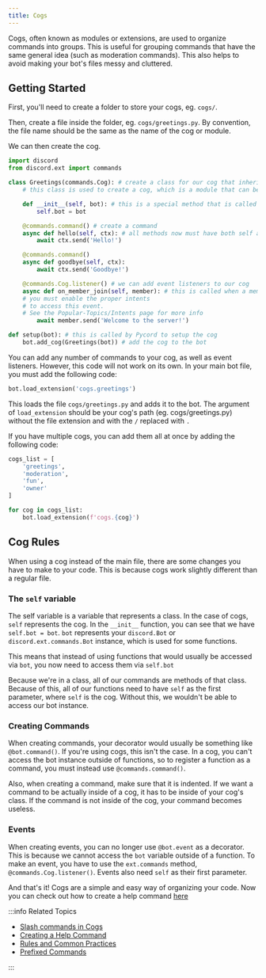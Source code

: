 ```yaml
---
title: Cogs
---
```


Cogs, often known as modules or extensions, are used to organize commands into groups. This is useful
for grouping commands that have the same general idea (such as moderation commands). This also helps
to avoid making your bot's files messy and cluttered.

## Getting Started

First, you'll need to create a folder to store your cogs, eg. `cogs/`.

Then, create a file inside the folder, eg. `cogs/greetings.py`. By convention, the file name should
be the same as the name of the cog or module.

We can then create the cog.

```python title="./cogs/greetings.py"
import discord
from discord.ext import commands

class Greetings(commands.Cog): # create a class for our cog that inherits from commands.Cog
    # this class is used to create a cog, which is a module that can be added to the bot

    def __init__(self, bot): # this is a special method that is called when the cog is loaded
        self.bot = bot

    @commands.command() # create a command
    async def hello(self, ctx): # all methods now must have both self and ctx parameters
        await ctx.send('Hello!')

    @commands.command()
    async def goodbye(self, ctx):
        await ctx.send('Goodbye!')

    @commands.Cog.listener() # we can add event listeners to our cog
    async def on_member_join(self, member): # this is called when a member joins the server
    # you must enable the proper intents
    # to access this event.
    # See the Popular-Topics/Intents page for more info
        await member.send('Welcome to the server!')

def setup(bot): # this is called by Pycord to setup the cog
    bot.add_cog(Greetings(bot)) # add the cog to the bot
```

You can add any number of commands to your cog, as well as event listeners. However, this code will
not work on its own. In your main bot file, you must add the following code:

```python
bot.load_extension('cogs.greetings')
```

This loads the file `cogs/greetings.py` and adds it to the bot. 
The argument of `load_extension` should be your cog's path (eg. cogs/greetings.py) without the file
extension and with the `/` replaced with `.`

If you have multiple cogs, you can add them all at once by adding the following code:

```python
cogs_list = [
    'greetings',
    'moderation',
    'fun',
    'owner'
]

for cog in cogs_list:
    bot.load_extension(f'cogs.{cog}')
```

## Cog Rules

When using a cog instead of the main file, there are some changes you have to make to your code. This
is because cogs work slightly different than a regular file.

### The `self` variable

The self variable is a variable that represents a class. In the case of cogs, `self` represents 
the cog. In the `__init__` function, you can see that we have `self.bot = bot`. `bot` represents your
`discord.Bot` or `discord.ext.commands.Bot` instance, which is used for some functions. 

This means that instead of using functions that would usually be accessed via `bot`, you now need
to access them via `self.bot`

Because we're in a class, all of our commands are methods of that class. Because of this, all of our
functions need to have `self` as the first parameter, where `self` is the cog. Without this, we
wouldn't be able to access our bot instance.

### Creating Commands

When creating commands, your decorator would usually be something like `@bot.command()`. If you're using
cogs, this isn't the case. In a cog, you can't access the bot instance outside of functions, so to 
register a function as a command, you must instead use `@commands.command()`.

Also, when creating a command, make sure that it is indented. If we want a command to be actually
inside of a cog, it has to be inside of your cog's class. If the command is not inside of the cog,
your command becomes useless.

### Events

When creating events, you can no longer use `@bot.event` as a decorator. This is because we cannot
access the `bot` variable outside of a function. To make an event, you have to use the `ext.commands`
method, `@commands.Cog.listener()`. Events also need `self` as their first parameter.

And that's it! Cogs are a simple and easy way of organizing your code. Now you can check out how to
create a help command [here](help-command)

:::info Related Topics

- [Slash commands in Cogs](../../Interactions/slash-commands#slash-commands-in-cogs)
- [Creating a Help Command](help-command)
- [Rules and Common Practices](../../Getting-Started/rules-and-common-practices)
- [Prefixed Commands](prefixed-commands)

:::